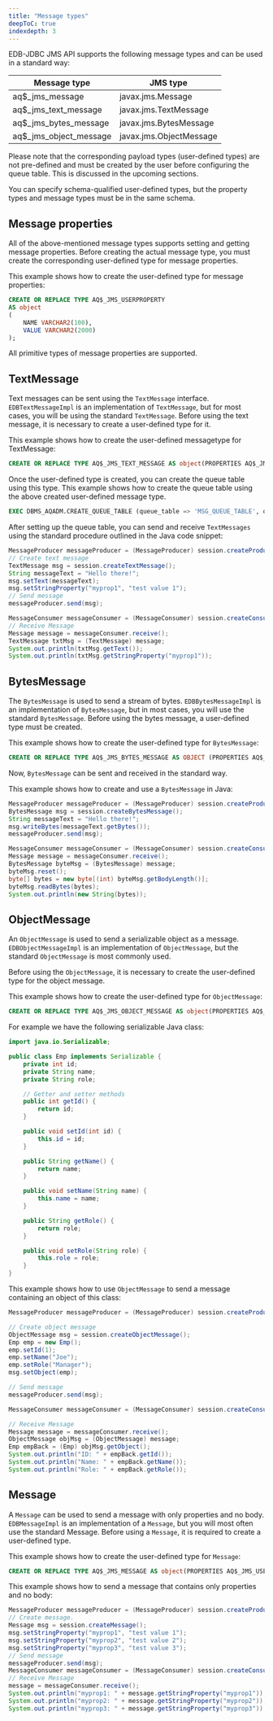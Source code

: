 ```yaml
---
title: "Message types"
deepToC: true
indexdepth: 3
---
```


EDB-JDBC JMS API supports the following message types and can be used in a standard way:

| Message type           | JMS type                |
|------------------------|-------------------------|
| aq$_jms_message        | javax.jms.Message       |
| aq$_jms_text_message   | javax.jms.TextMessage   |
| aq$_jms_bytes_message  | javax.jms.BytesMessage  |
| aq$_jms_object_message | javax.jms.ObjectMessage |

Please note that the corresponding payload types (user-defined types) are not pre-defined and must be created by the user before configuring the queue table. This is discussed in the upcoming sections.

You can specify schema-qualified user-defined types, but the property types and message types must be in the same schema.

## Message properties
 
All of the above-mentioned message types supports setting and getting message properties. Before creating the actual message type, you must create the corresponding user-defined type for message properties.

This example shows how to create the user-defined type for message properties:

```sql
CREATE OR REPLACE TYPE AQ$_JMS_USERPROPERTY
AS object
(
    NAME VARCHAR2(100),
    VALUE VARCHAR2(2000)
);
```

All primitive types of message properties are supported.

## TextMessage

Text messages can be sent using the `TextMessage` interface. `EDBTextMessageImpl` is an implementation of `TextMessage`, but for most cases, you will be using the standard `TextMessage`. Before using the text message, it is necessary to create a user-defined type for it. 

This example shows how to create the user-defined messagetype for TextMessage:

```sql
CREATE OR REPLACE TYPE AQ$_JMS_TEXT_MESSAGE AS object(PROPERTIES AQ$_JMS_USERPROPERTY[], STRING_VALUE VARCHAR2(4000));
```

Once the user-defined type is created, you can create the queue table using this type. This example shows how to create the queue table using the above created user-defined message type.

```sql
EXEC DBMS_AQADM.CREATE_QUEUE_TABLE (queue_table => 'MSG_QUEUE_TABLE', queue_payload_type => 'AQ$_JMS_TEXT_MESSAGE', comment => 'Message queue table');
```

After setting up the queue table, you can send and receive `TextMessages` using the standard procedure outlined in the Java code snippet:

```java
MessageProducer messageProducer = (MessageProducer) session.createProducer(queue);
// Create text message
TextMessage msg = session.createTextMessage();
String messageText = "Hello there!";
msg.setText(messageText);
msg.setStringProperty("myprop1", "test value 1");
// Send message
messageProducer.send(msg);

MessageConsumer messageConsumer = (MessageConsumer) session.createConsumer(queue);
// Receive Message
Message message = messageConsumer.receive();
TextMessage txtMsg = (TextMessage) message;
System.out.println(txtMsg.getText());
System.out.println(txtMsg.getStringProperty("myprop1"));
```

## BytesMessage

The `BytesMessage` is used to send a stream of bytes. `EDBBytesMessageImpl` is an implementation of `BytesMessage`, but in most cases, you will use the standard `BytesMessage`. Before using the bytes message, a user-defined type must be created. 

This example shows how to create the user-defined type for `BytesMessage`:

```sql
CREATE OR REPLACE TYPE AQ$_JMS_BYTES_MESSAGE AS OBJECT (PROPERTIES AQ$_JMS_USERPROPERTY[], RAW_VALUE CLOB);
```

Now, `BytesMessage` can be sent and received in the standard way.

This example shows how to create and use a `BytesMessage` in Java:

```java
MessageProducer messageProducer = (MessageProducer) session.createProducer(queue);
BytesMessage msg = session.createBytesMessage();
String messageText = "Hello there!";
msg.writeBytes(messageText.getBytes());
messageProducer.send(msg);

MessageConsumer messageConsumer = (MessageConsumer) session.createConsumer(queue);
Message message = messageConsumer.receive();
BytesMessage byteMsg = (BytesMessage) message;
byteMsg.reset();
byte[] bytes = new byte[(int) byteMsg.getBodyLength()];
byteMsg.readBytes(bytes);
System.out.println(new String(bytes));
```

## ObjectMessage

An `ObjectMessage` is used to send a serializable object as a message. `EDBObjectMessageImpl` is an implementation of `ObjectMessage`, but the standard `ObjectMessage` is most commonly used.

Before using the `ObjectMessage`, it is necessary to create the user-defined type for the object message. 

This example shows how to create the user-defined type for `ObjectMessage`:

```sql
CREATE OR REPLACE TYPE AQ$_JMS_OBJECT_MESSAGE AS object(PROPERTIES AQ$_JMS_USERPROPERTY[], OBJECT_VALUE CLOB);
```

For example we have the following serializable Java class:

```java
import java.io.Serializable;

public class Emp implements Serializable {
    private int id;
    private String name;
    private String role;

    // Getter and setter methods
    public int getId() {
        return id;
    }

    public void setId(int id) {
        this.id = id;
    }

    public String getName() {
        return name;
    }

    public void setName(String name) {
        this.name = name;
    }

    public String getRole() {
        return role;
    }

    public void setRole(String role) {
        this.role = role;
    }
}
```

This example shows how to use `ObjectMessage` to send a message containing an object of this class:

```java
MessageProducer messageProducer = (MessageProducer) session.createProducer(queue);

// Create object message
ObjectMessage msg = session.createObjectMessage();
Emp emp = new Emp();
emp.setId(1);
emp.setName("Joe");
emp.setRole("Manager");
msg.setObject(emp);

// Send message
messageProducer.send(msg);

MessageConsumer messageConsumer = (MessageConsumer) session.createConsumer(queue);

// Receive Message
Message message = messageConsumer.receive();
ObjectMessage objMsg = (ObjectMessage) message;
Emp empBack = (Emp) objMsg.getObject();
System.out.println("ID: " + empBack.getId());
System.out.println("Name: " + empBack.getName());
System.out.println("Role: " + empBack.getRole());
```

## Message

A `Message` can be used to send a message with only properties and no body. `EDBMessageImpl` is an implementation of a `Message`, but you will most often use the standard Message. Before using a `Message`, it is required to create a user-defined type. 

This example shows how to create the user-defined type for `Message`:

```sql
CREATE OR REPLACE TYPE AQ$_JMS_MESSAGE AS object(PROPERTIES AQ$_JMS_USERPROPERTY[]);
```

This example shows how to send a message that contains only properties and no body:

```java
MessageProducer messageProducer = (MessageProducer) session.createProducer(queue);
// Create message. 
Message msg = session.createMessage();
msg.setStringProperty("myprop1", "test value 1");
msg.setStringProperty("myprop2", "test value 2");
msg.setStringProperty("myprop3", "test value 3");
// Send message
messageProducer.send(msg);
MessageConsumer messageConsumer = (MessageConsumer) session.createConsumer(queue);
// Receive Message 
message = messageConsumer.receive();
System.out.println("myprop1: " + message.getStringProperty("myprop1"));
System.out.println("myprop2: " + message.getStringProperty("myprop2"));
System.out.println("myprop3: " + message.getStringProperty("myprop3"));
```
